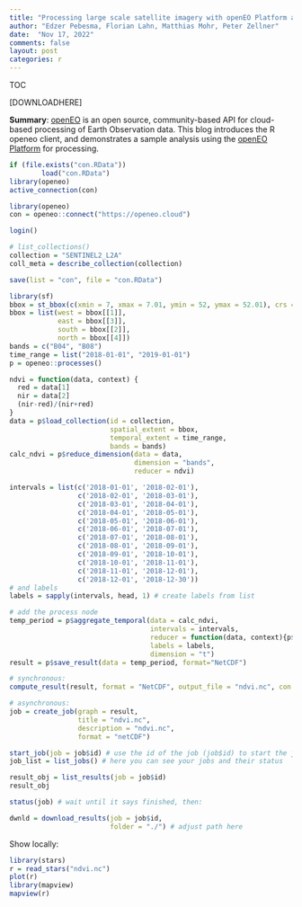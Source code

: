 ```yaml
---
title: "Processing large scale satellite imagery with openEO Platform and R"
author: "Edzer Pebesma, Florian Lahn, Matthias Mohr, Peter Zellner"
date:  "Nov 17, 2022"
comments: false
layout: post
categories: r
---
```



TOC

[DOWNLOADHERE]

**Summary**:
[openEO](https://openeo.org) is an open source, community-based
API for cloud-based processing of Earth Observation data. This blog
introduces the R openeo client, and demonstrates a sample analysis
using the [openEO Platform](https://openeo.cloud) for processing.

```r
if (file.exists("con.RData"))
		load("con.RData")
library(openeo)
active_connection(con)
```

```r
library(openeo)
con = openeo::connect("https://openeo.cloud")
```
```r
login()
```
```r
# list_collections()
collection = "SENTINEL2_L2A"
coll_meta = describe_collection(collection)
```

```r
save(list = "con", file = "con.RData")
```

```r
library(sf)
bbox = st_bbox(c(xmin = 7, xmax = 7.01, ymin = 52, ymax = 52.01), crs = 'EPSG:4326')
bbox = list(west = bbox[[1]],
            east = bbox[[3]],
            south = bbox[[2]],
            north = bbox[[4]])
bands = c("B04", "B08")
time_range = list("2018-01-01", "2019-01-01")
p = openeo::processes()
```

```r
ndvi = function(data, context) {
  red = data[1]
  nir = data[2]
  (nir-red)/(nir+red)
}
data = p$load_collection(id = collection, 
                         spatial_extent = bbox,
                         temporal_extent = time_range, 
                         bands = bands) 
calc_ndvi = p$reduce_dimension(data = data,
                               dimension = "bands",
                               reducer = ndvi)
```

```r
intervals = list(c('2018-01-01', '2018-02-01'),
                 c('2018-02-01', '2018-03-01'),
                 c('2018-03-01', '2018-04-01'),
                 c('2018-04-01', '2018-05-01'),
                 c('2018-05-01', '2018-06-01'), 
                 c('2018-06-01', '2018-07-01'), 
                 c('2018-07-01', '2018-08-01'),
                 c('2018-08-01', '2018-09-01'),
                 c('2018-09-01', '2018-10-01'), 
                 c('2018-10-01', '2018-11-01'),
                 c('2018-11-01', '2018-12-01'), 
                 c('2018-12-01', '2018-12-30'))
# and labels
labels = sapply(intervals, head, 1) # create labels from list

# add the process node
temp_period = p$aggregate_temporal(data = calc_ndvi,
                                   intervals = intervals,
                                   reducer = function(data, context){p$median(data)},
                                   labels = labels,
                                   dimension = "t")
result = p$save_result(data = temp_period, format="NetCDF")
```

```r
# synchronous:
compute_result(result, format = "NetCDF", output_file = "ndvi.nc", con = con)
```

```r
# asynchronous:
job = create_job(graph = result,
                 title = "ndvi.nc",
                 description = "ndvi.nc",
                 format = "netCDF")

start_job(job = job$id) # use the id of the job (job$id) to start the job
job_list = list_jobs() # here you can see your jobs and their status

result_obj = list_results(job = job$id)
result_obj

status(job) # wait until it says finished, then:
```

```r
dwnld = download_results(job = job$id, 
                         folder = "./") # adjust path here
```

Show locally:
```r
library(stars)
r = read_stars("ndvi.nc")
plot(r)
library(mapview)
mapview(r)
```
